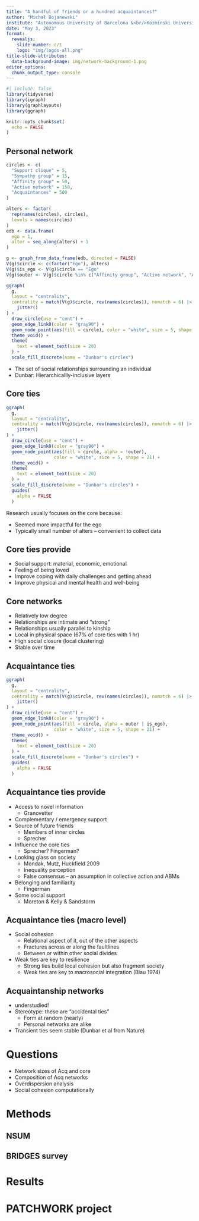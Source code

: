 ```yaml
---
title: "A handful of friends or a hundred acquaintances?"
author: "Michał Bojanowski"
institute: "Autonomous University of Barcelona &<br/>Kozminski University"
date: "May 3, 2023"
format: 
  revealjs:
    slide-number: c/t
    logo: "img/logos-all.png"
title-slide-attributes: 
  data-background-image: img/network-background-1.png
editor_options: 
  chunk_output_type: console
---
```


```r
#| include: false
library(tidyverse)
library(igraph)
library(graphlayouts)
library(ggraph)

knitr::opts_chunk$set(
  echo = FALSE
)
```


## Personal network

```r
circles <- c(
  "Support clique" = 5,
  "Sympathy group" = 15,
  "Affinity group" = 50,
  "Active network" = 150,
  "Acquaintances" = 500
)

alters <- factor(
  rep(names(circles), circles),
  levels = names(circles)
)
edb <- data.frame(
  ego = 1,
  alter = seq_along(alters) + 1
)

g <- graph_from_data_frame(edb, directed = FALSE)
V(g)$circle <- c(factor("Ego"), alters)
V(g)$is_ego <- V(g)$circle == "Ego"
V(g)$outer <- V(g)$circle %in% c("Affinity group", "Active network", "Acquaintances")
```

```r
ggraph(
  g, 
  layout = "centrality", 
  centrality = match(V(g)$circle, rev(names(circles)), nomatch = 6) |>
    jitter()
) +
  draw_circle(use = "cent") +
  geom_edge_link0(color = "gray90") +
  geom_node_point(aes(fill = circle), color = "white", size = 5, shape = 21) +
  theme_void() +
  theme(
    text = element_text(size = 20)
  ) +
  scale_fill_discrete(name = "Dunbar's circles")
```

::: {.notes}

- The set of social relationships surrounding an individual
- Dunbar: Hierarchicallly-inclusive layers

:::





## Core ties

```r
ggraph(
  g, 
  layout = "centrality", 
  centrality = match(V(g)$circle, rev(names(circles)), nomatch = 6) |>
    jitter()
) +
  draw_circle(use = "cent") +
  geom_edge_link0(color = "gray90") +
  geom_node_point(aes(fill = circle, alpha = !outer), 
                  color = "white", size = 5, shape = 21) +
  theme_void() +
  theme(
    text = element_text(size = 20)
  ) +
  scale_fill_discrete(name = "Dunbar's circles") +
  guides(
    alpha = FALSE
  )
```


::: {.notes}

Research usually focuses on the core because:

- Seemed more impactful for the ego
- Typically small number of alters -- convenient to collect data

:::




## Core ties provide

- Social support: material, economic, emotional
- Feeling of being loved
- Improve coping with daily challenges and getting ahead
- Improve physical and mental health and well-being



## Core networks

- Relatively low degree
- Relationships are intimate and "strong"
- Relationships usually parallel to kinship
- Local in physical space (67% of core ties with 1 hr)
- High social closure (local clustering)
- Stable over time






## Acquaintance ties

```r
ggraph(
  g, 
  layout = "centrality", 
  centrality = match(V(g)$circle, rev(names(circles)), nomatch = 6) |>
    jitter()
) +
  draw_circle(use = "cent") +
  geom_edge_link0(color = "gray90") +
  geom_node_point(aes(fill = circle, alpha = outer | is_ego), 
                  color = "white", size = 5, shape = 21) +
  theme_void() +
  theme(
    text = element_text(size = 20)
  ) +
  scale_fill_discrete(name = "Dunbar's circles") +
  guides(
    alpha = FALSE
  )
```


## Acquaintance ties provide

- Access to novel information
  - Granovetter
- Complementary / emergency support
- Source of future friends
  - Members of inner circles
  - Sprecher
- Influence the core ties
	- Sprecher? Fingerman?
- Looking glass on society
	- Mondak, Mutz, Huckfield 2009
	- Inequality perception
	- False consensus -- an assumption in collective action and ABMs
- Belonging and familiarity
	- Fingerman
- Some social support
	- Moreton & Kelly & Sandstorm



## Acquaintance ties (macro level)

- Social cohesion
	- Relational aspect of it, out of the other aspects
	- Fractures across or along the faultlines
	- Between or within other social divides
- Weak ties are key to resilience
	- Strong ties build local cohesion but also fragment society
	- Weak ties are key to macrosocial integration (Blau 1974)
	
	
	
## Acquaintanship networks

- understudied!
- Stereotype: these are "accidental ties"
	- Form at random (nearly)
	- Personal networks are alike
- Transient ties seem stable (Dunbar et al from Nature)


# Questions

- Network sizes of Acq and core
- Composition of Acq networks
- Overdispersion analysis 
- Social cohesion computationally


# Methods

## NSUM

## BRIDGES survey

# Results

# PATCHWORK project
